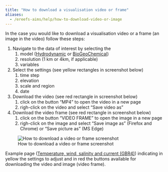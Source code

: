 ```yaml
---
title: "How to download a visualisation video or frame"
aliases:
  - /ereefs-aims/help/how-to-download-video-or-image
---
```


In the case you would like to download a visualisation video or a frame (an image in the video) follow these steps:

1.  Navigate to the data of interest by selecting the
    1.  model ([Hydrodynamic](/index.qmd#ereefs-csiro-hydrodynamic-model) or [BioGeoChemical](/index.qmd#ereefs-csiro-biogeochemical-model-4-km))
    2.  resolution (1 km or 4km, if applicable)
    3.  variables
2.  Select the settings (see yellow rectangles in screenshot below)
    1.  time step
    2.  elevation
    3.  scale and region
    4.  date
3.  Download the video (see red rectangle in screenshot below)
    1.  click on the button "MP4" to open the video in a new page
    2.  righ-click on the video and select "Save video as"
4.  Download the video frame (see red rectangle in screenshot below)
    1.  click on the button "VIDEO FRAME" to open the image in a new page
    2.  righ-click on the image and select "Save image as" (Firefox and Chrome) or "Save picture as" (MS Edge)

![How to download a video or frame screenshot](./how-to-download-video-or-frame.png)

:::{.figure-caption}
Example page ([Temperature, wind, salinity and current
(GBR4)](/gbr4/temp-wind-salt-current/index.qmd)) indicating in yellow the
settings to adjust and in red the buttons available for downloading the video
and image (video frame).
:::

